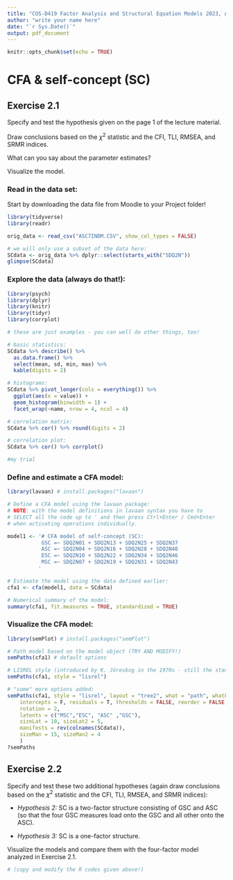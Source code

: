 ```yaml
---
title: "COS-D419 Factor Analysis and Structural Equation Models 2023, Assignment 2"
author: "write your name here"
date: "`r Sys.Date()`"
output: pdf_document
---
```


```r
knitr::opts_chunk$set(echo = TRUE)
```

# CFA & self-concept (SC)

## Exercise 2.1

Specify and test the hypothesis given on the page 1 of the lecture material.

Draw conclusions based on the $\chi^2$ statistic and the CFI, TLI, RMSEA, and SRMR indices.

What can you say about the parameter estimates?

Visualize the model.

### Read in the data set:

Start by downloading the data file from Moodle to your Project folder!

```r
library(tidyverse)
library(readr)

orig_data <- read_csv("ASC7INDM.CSV", show_col_types = FALSE) 

# we will only use a subset of the data here:
SCdata <- orig_data %>% dplyr::select(starts_with("SDQ2N"))
glimpse(SCdata)
```

### Explore the data (always do that!):

```r
library(psych)
library(dplyr)
library(knitr)
library(tidyr)
library(corrplot)

# these are just examples - you can well do other things, too!

# basic statistics:
SCdata %>% describe() %>% 
  as.data.frame() %>%
  select(mean, sd, min, max) %>%
  kable(digits = 2)

# histograms:
SCdata %>% pivot_longer(cols = everything()) %>%
  ggplot(aes(x = value)) + 
  geom_histogram(binwidth = 1) +
  facet_wrap(~name, nrow = 4, ncol = 4)

# correlation matrix:
SCdata %>% cor() %>% round(digits = 2)

# correlation plot:
SCdata %>% cor() %>% corrplot()

#my trial
```

### Define and estimate a CFA model:

```r
library(lavaan) # install.packages("lavaan")

# Define a CFA model using the lavaan package:
# NOTE: with the model definitions in lavaan syntax you have to
# SELECT all the code up to ' and then press Ctrl+Enter / Cmd+Enter
# when activating operations individually.

model1 <- '# CFA model of self-concept (SC):
           GSC =~ SDQ2N01 + SDQ2N13 + SDQ2N25 + SDQ2N37
           ASC =~ SDQ2N04 + SDQ2N16 + SDQ2N28 + SDQ2N40
           ESC =~ SDQ2N10 + SDQ2N22 + SDQ2N34 + SDQ2N46
           MSC =~ SDQ2N07 + SDQ2N19 + SDQ2N31 + SDQ2N43
          '

# Estimate the model using the data defined earlier:
cfa1 <- cfa(model1, data = SCdata)

# Numerical summary of the model:
summary(cfa1, fit.measures = TRUE, standardized = TRUE)

```

### Visualize the CFA model:

```r
library(semPlot) # install.packages("semPlot")

# Path model based on the model object (TRY AND MODIFY!)
semPaths(cfa1) # default options

# LISREL style (introduced by K. Jöreskog in the 1970s - still the standard):
semPaths(cfa1, style = "lisrel")

# "some" more options added:
semPaths(cfa1, style = "lisrel", layout = "tree2", what = "path", whatLabels = "name",
    intercepts = F, residuals = T, thresholds = FALSE, reorder = FALSE,
    rotation = 2, 
    latents = c("MSC","ESC", "ASC" ,"GSC"),
    sizeLat = 10, sizeLat2 = 5,
    manifests = rev(colnames(SCdata)),
    sizeMan = 15, sizeMan2 = 4
    )
?semPaths
```

## Exercise 2.2

Specify and test these two additional hypotheses (again draw conclusions based on the $\chi^2$ statistic and the CFI, TLI, RMSEA, and SRMR indices):

- *Hypothesis 2:* SC is a two-factor structure consisting of GSC and ASC (so that the four GSC measures load onto the GSC and all other onto the ASC).

- *Hypothesis 3:* SC is a one-factor structure.

Visualize the models and compare them with the four-factor model analyzed in Exercise 2.1.

```r

# (copy and modify the R codes given above!)

```

